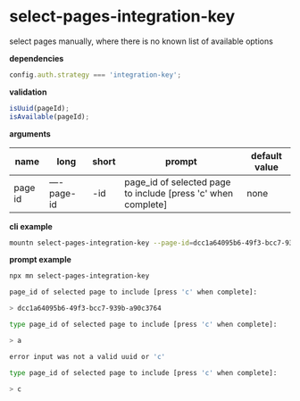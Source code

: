 # select-pages-integration-key

select pages manually, where there is no known list of available options

**dependencies**

```typescript
config.auth.strategy === 'integration-key';
```

**validation**

```typescript
isUuid(pageId);
isAvailable(pageId);
```

**arguments**

| name    | long      | short | prompt                                                        | default value |
| ------- | --------- | ----- | ------------------------------------------------------------- | ------------- |
| page id | —-page-id | -id   | page_id of selected page to include [press 'c' when complete] | none          |

**cli example**

```sh title="terminal"
mountn select-pages-integration-key --page-id=dcc1a64095b6-49f3-bcc7-939b-a90c3764
```

**prompt example**

```sh title="terminal"
npx mn select-pages-integration-key
```

```sh
page_id of selected page to include [press 'c' when complete]:

> dcc1a64095b6-49f3-bcc7-939b-a90c3764

type page_id of selected page to include [press 'c' when complete]:

> a

error input was not a valid uuid or 'c'

type page_id of selected page to include [press 'c' when complete]:

> c
```
